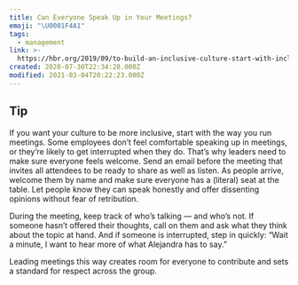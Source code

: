 ```yaml
---
title: Can Everyone Speak Up in Your Meetings?
emoji: "\U0001F4A1"
tags:
  - management
link: >-
  https://hbr.org/2019/09/to-build-an-inclusive-culture-start-with-inclusive-meetings?utm_medium=email&utm_source=newsletter_daily&utm_campaign=mtod_notactsubs
created: 2020-07-30T22:34:28.000Z
modified: 2021-03-04T20:22:23.000Z
---
```


## Tip

If you want your culture to be more inclusive, start with the way you run meetings. Some employees don’t feel comfortable speaking up in meetings, or they’re likely to get interrupted when they do. That’s why leaders need to make sure everyone feels welcome. <Highlight>Send an email before the meeting that invites all attendees to be ready to share as well as listen.</Highlight> As people arrive, welcome them by name and make sure everyone has
a (literal) seat at the table. Let people know they can speak honestly and offer
dissenting opinions without fear of retribution.

During the meeting, <Highlight>keep track of who’s talking</Highlight> — and who’s not. If someone hasn’t offered their thoughts, call on them and ask what they think about the topic at hand. And if someone is interrupted, step in quickly: “Wait a minute, I want to hear more of what Alejandra has to say.”

Leading meetings this way creates room for everyone to contribute and sets a standard for respect across the group.
